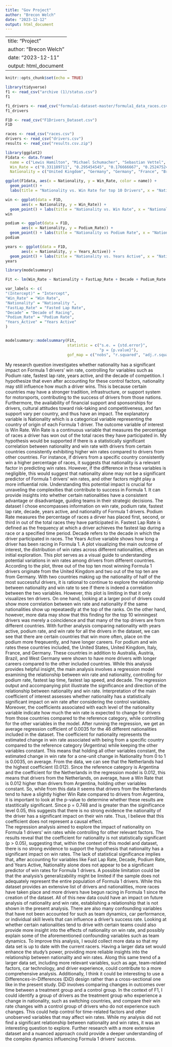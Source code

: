 ```yaml
---
title: "Gov Project"
author: "Brecon Welch"
date: "2023-12-12"
output: html_document
---
```


---
title: "Project"
author: "Brecon Welch"
date: "2023-12-11"
output: html_document
---

```r
knitr::opts_chunk$set(echo = TRUE)
```



```r
library(tidyverse)
f1 <- read_csv("archive (1)/status.csv")
f1

f1_drivers <- read_csv("formula1-dataset-master/formula1_data_races.csv")
f1_drivers

F1D <- read_csv("F1Drivers_Dataset.csv")
F1D

races <- read_csv("races.csv")
drivers <- read_csv("drivers.csv")
results <- read_csv("results.csv.zip")
```


```r
library(ggplot2)
F1data <- data.frame(
  name = c("Lewis Hamilton", "Michael Schumacher", "Sebastian Vettel", "Alain Prost", "Ayrton Senna", "Max Verstappen", "Fernando Alonso", "Nigel Mansell", "Jackie Stewart", "Niki Lauda"),
  Win_Rate = c("0.331189711", "0.295454545", "0.176666667", "0.252475248", "0.253086420", "0.219512195", "0.089136490", "0.162303665", "0.270000000", "0.141242938"),
  Nationality = c("United Kingdom", "Germany", "Germany", "France", "Brazil", "Netherlands", "Spain", "United Kingdom", "United Kingdom", "Austria"))

ggplot(F1data, aes(x = Nationality, y = Win_Rate, color = name)) +
  geom_point() +
  labs(title = "Nationality vs. Win Rate for top 10 Drivers", x = "Nationality", y = "Win Rate")
```


```r
win <- ggplot(data = F1D,
       aes(x = Nationality, y = Win_Rate)) +
  geom_point() + labs(title = "Nationality vs. Win Rate", x = "Nationality", y = "Win Rate") + theme(axis.text.x = element_text(angle = 90)) 
win

podium <- ggplot(data = F1D,
       aes(x = Nationality, y = Podium_Rate)) +
  geom_point() + labs(title = "Nationality vs Podium Rate", x = "Nationality", y = "Podium_Rate") + theme(axis.text.x = element_text(angle = 90)) 
podium

years <- ggplot(data = F1D,
       aes(x = Nationality, y = Years_Active)) +
  geom_point() + labs(title = "Nationality vs. Years Active", x = "Nationality", y = "Years Active") + theme(axis.text.x = element_text(angle = 90)) 
years
```



```r
library(modelsummary)

Fit <- lm(Win_Rate ~ Nationality + FastLap_Rate + Decade + Podium_Rate + Years_Active, data = F1D)

var_labels <- c(
"(Intercept)" = "Intercept",
"Win_Rate" = "Win Rate",
"Nationality" = "Nationality ",
"FastLap_Rate" = "Fasted Lap Rate",
"Decade" = "Decade of Racing",
"Podium_Rate" = "Podium Rate",
"Years_Active" = "Years Active"
)


modelsummary::modelsummary(Fit,
                           statistic = c("s.e. = {std.error}",
                                         "p = {p.value}"),
                           gof_map = c("nobs", "r.squared", "adj.r.squared"))

```


  My research question investigates whether nationality has a significant impact on Formula 1 drivers’ win rate, controlling for variables such as Podium rate, fastest lap rate, years active, and the decade of competition. I hypothesize that even after accounting for these control factors, nationality may still influence how much a driver wins. This is because certain countries may have a stronger tradition, infrastructure, or support system for motorsports, contributing to the success of drivers from those nations. Furthermore, the availability of financial support and sponsorships for drivers, cultural attitudes toward risk-taking and competitiveness, and fan support vary per country, and thus have an impact. The explanatory variable is Nationality which is a categorical variable representing the country of origin of each Formula 1 driver. The outcome variable of interest is Win Rate. Win Rate is a continuous variable that measures the percentage of races a driver has won out of the total races they have participated in. 
  My hypothesis would be supported if there is a statistically significant correlation between nationality and win rate with drivers from certain countries consistently exhibiting higher win rates compared to drivers from other countries. For instance, if drivers from a specific country consistently win a higher percentage of races, it suggests that nationality is a relevant factor in predicting win rates. However, if the difference in these variables is negligible, this would suggest that nationality alone may not be a significant predictor of Formula 1 drivers' win rates, and other factors might play a more influential role. Understanding this potential impact is crucial for unraveling the complexities that contribute to success in Formula 1. It can provide insights into whether certain nationalities have a consistent advantage or disadvantage, guiding teams in their strategic decisions.
  The dataset I chose encompasses information on win rate, podium rate, fastest lap rate, decade, years active, and nationality of Formula 1 drivers. Podium Rate measures the percentage of races a dirver has placed first, second, or third in out of the total races they have participated in. Fastest Lap Rate is defined as the frequency at which a driver achieves the fastest lap during a race or a specified time period. Decade refers to the decade in which the driver participated in races. The Years Active variable shows how long a driver has been racing in Formula 1. A plot visualizing the main outcome of interest, the distribution of win rates across different nationalities, offers an initial exploration. This plot serves as a visual guide to understanding potential variations in win rates among drivers from different countries.
  According to the plot, three out of the top ten most winning Formula 1 drivers originate from the United Kingdom and two out of the top ten are from Germany. With two countries making up the nationality of half of the most successful drivers, it is rational to continue to explore the relationship between nationality and win rate to see if there is indeed a correlation between the two variables. However, this plot is limiting in that it only visualizes ten drivers. On one hand, looking at a larger pool of drivers could show more correlation between win rate and nationality if the same nationalities show up repeataedly at the top of the ranks. On the other hand, however, more data may show that this finding for the top 10 winningest drivers was merely a coincidence and that many of the top drivers are from different countries.
  With further analysis comparing nationality with years active, podium rate, and win rate for all the drivers in the dataset, we can see that there are certain countries that win more often, place on the podium more freqeuently, and have longer careers. For podium and win rates these countries included, the United States, United Kingdom, Italy, France, and Germany. These countries in addition to Australia, Austria, Brazil, and West Germany were shown to have more drivers with longer careers compared to the other included countries. 
  While this analysis provides helpful insight, the main analysis involves a regression model examining the relationship between win rate and nationality, controlling for podium rate, fastest lap time, fastest lap speed, and decade. The regression output and accompanying plot illustrate the significance and direction of the relationship between nationality and win rate. Interpretation of the main coefficient of interest assesses whether nationality has a statistically significant impact on win rate after considering the control variables. Moreover, the coefficients associated with each level of the nationality variable indicate how much the win rate is expected to change for drivers from those countries compared to the reference category, while controlling for the other variables in the model. After running the regression, we get an average regression cofficient of 0.0035 for the 46 different nationalities included in the dataset.
  The coefficient for nationality represents the estimated change in win rate associated with being from a specific country compared to the reference category (Argentina) while keeping the other variables constant. This means that holding all other variables constant, the estimated change in win rate for a one-unit change in Nationality from 0 to 1 is 0.0035, on average. From the data, we can see that the Netherlands had the highest coefficient (0.012). Since the reference category is Argentina and the coefficient for the Netherlands in the regression model is 0.012, this means that drivers from the Netherlands, on average, have a Win Rate that is 0.012 higher than drivers from Argentina, holding other variables constant. So, while from this data it seems that drivers from the Netherlands tend to have a slightly higher Win Rate compared to drivers from Argentina, it is important to look at the p-value to determine whether these results are stastitically significant. Since p = 0.748 and is greater than the siginificance level 0.05, this suggests that there is no strong evidence the nationality of the driver has a significant impact on their win rate. Thus, I believe that this coefficient does not represent a causal effect.  
  The regression analysis aimed to explore the impact of nationality on Formula 1 drivers' win rates while controlling for other relevant factors. The results reveal that the coefficient for nationality is not statistically significant (p > 0.05), suggesting that, within the context of this model and dataset, there is no strong evidence to support the hypothesis that nationality has a significant impact on win rates. The lack of statistical significance implies that, after accounting for variables like Fast Lap Rate, Decade, Podium Rate, and Years Active, Nationality alone does not appear to be a significant predictor of win rates for Formula 1 drivers. 
  A possible limitation could be that the analysis's generalizability might be limited if the sample does not adequately represent the entire population of Formula 1 drivers. While this dataset provides an extensive list of drivers and nationalities, more races have taken place and more drivers have begun racing in Formula 1 since the creation of the dataset. All of this new data could have an impact on future analysis of nationality and win rate, establishing a relationship that is not shown in the present analysis. There are also many confounding variables that have not been accounted for such as team dynamics, car performance, or individual skill levels that can influence a driver's success rate. Looking at whether certain nationalities tend to drive with certain teams could also provide more insight into the effects of nationality on win rate, and possibly explain some of the aforementioned confounding variables such as team dynamics. 
  To improve this analysis, I would collect more data so that my data set is up to date with the current racers. Having a larger data set would enhance the study's power, providing more reliable insights into the relationship between nationality and win rates. Along this same trend of a larger data set, including more relevant variables, such as age, team-related factors, car technology, and driver experience, could contribute to a more comprehensive analysis. Additionally, I think it could be interesting to use a Differences-in-Differences (DiD) design rather than a cross-sectional one like in the present study. DiD involves comparing changes in outcomes over time between a treatment group and a control group. In the context of F1, I could identify a group of drivers as the treatment group who experience a change in nationality, such as switching countries, and compare their win rate changes with a control group of drivers who do not experience such changes. This could help control for time-related factors and other unobserved variables that may affect win rates.
  While my analysis did not find a significant relationship between nationality and win rates, it was an interesting question to explore. Further research with a more extensive dataset and a nuanced approach could provide a deeper understanding of the complex dynamics influencing Formula 1 drivers' success.
  